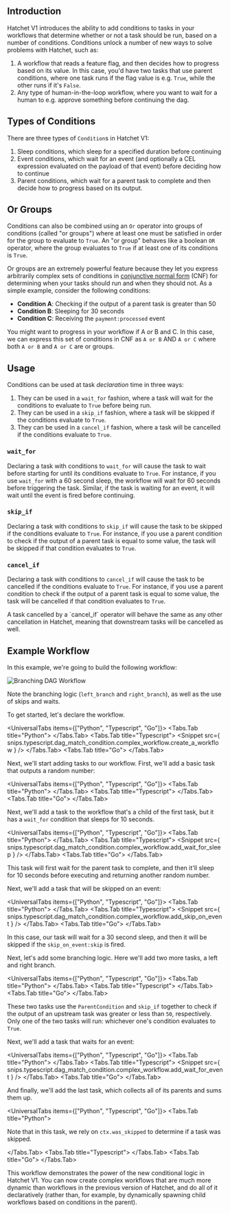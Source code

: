 

## Introduction

Hatchet V1 introduces the ability to add conditions to tasks in your workflows that determine whether or not a task should be run, based on a number of conditions. Conditions unlock a number of new ways to solve problems with Hatchet, such as:

1. A workflow that reads a feature flag, and then decides how to progress based on its value. In this case, you'd have two tasks that use parent conditions, where one task runs if the flag value is e.g. `True`, while the other runs if it's `False`.
2. Any type of human-in-the-loop workflow, where you want to wait for a human to e.g. approve something before continuing the dag.

## Types of Conditions

There are three types of `Condition`s in Hatchet V1:

1. Sleep conditions, which sleep for a specified duration before continuing
2. Event conditions, which wait for an event (and optionally a CEL expression evaluated on the payload of that event) before deciding how to continue
3. Parent conditions, which wait for a parent task to complete and then decide how to progress based on its output.

## Or Groups

Conditions can also be combined using an `Or` operator into groups of conditions (called "or groups") where at least one must be satisfied in order for the group to evaluate to `True`. An "or group" behaves like a boolean `OR` operator, where the group evaluates to `True` if at least one of its conditions is `True`.

Or groups are an extremely powerful feature because they let you express arbitrarily complex sets of conditions in [conjunctive normal form](https://en.wikipedia.org/wiki/Conjunctive_normal_form) (CNF) for determining when your tasks should run and when they should not. As a simple example, consider the following conditions:

- **Condition A**: Checking if the output of a parent task is greater than 50
- **Condition B**: Sleeping for 30 seconds
- **Condition C**: Receiving the `payment:processed` event

You might want to progress in your workflow if A _or_ B and C. In this case, we can express this set of conditions in CNF as `A or B` AND `A or C` where both `A or B` and `A or C` are or groups.

## Usage

Conditions can be used at task _declaration_ time in three ways:

1. They can be used in a `wait_for` fashion, where a task will wait for the conditions to evaluate to `True` before being run.
2. They can be used in a `skip_if` fashion, where a task will be skipped if the conditions evaluate to `True`.
3. They can be used in a `cancel_if` fashion, where a task will be cancelled if the conditions evaluate to `True`.

### `wait_for`

Declaring a task with conditions to `wait_for` will cause the task to wait before starting for until its conditions evaluate to `True`. For instance, if you use `wait_for` with a 60 second sleep, the workflow will wait for 60 seconds before triggering the task. Similar, if the task is waiting for an event, it will wait until the event is fired before continuing.

### `skip_if`

Declaring a task with conditions to `skip_if` will cause the task to be skipped if the conditions evaluate to `True`. For instance, if you use a parent condition to check if the output of a parent task is equal to some value, the task will be skipped if that condition evaluates to `True`.

### `cancel_if`

Declaring a task with conditions to `cancel_if` will cause the task to be cancelled if the conditions evaluate to `True`. For instance, if you use a parent condition to check if the output of a parent task is equal to some value, the task will be cancelled if that condition evaluates to `True`.

<Callout type="warning">
  A task cancelled by a `cancel_if` operator will behave the same as any other
  cancellation in Hatchet, meaning that downstream tasks will be cancelled as
  well.
</Callout>

## Example Workflow

In this example, we're going to build the following workflow:

![Branching DAG Workflow](/branching-dag.png)

Note the branching logic (`left_branch` and `right_branch`), as well as the use of skips and waits.

To get started, let's declare the workflow.

<UniversalTabs items={["Python", "Typescript", "Go"]}>
  <Tabs.Tab title="Python">
    <Snippet src={snips.python.waits.worker.create_a_workflow} />
  </Tabs.Tab>
  <Tabs.Tab title="Typescript">
    <Snippet
      src={
        snips.typescript.dag_match_condition.complex_workflow.create_a_workflow
      }
    />
  </Tabs.Tab>
  <Tabs.Tab title="Go">
    <Snippet src={snips.go.workflows.complex_conditions.create_a_workflow} />
  </Tabs.Tab>
</UniversalTabs>

Next, we'll start adding tasks to our workflow. First, we'll add a basic task that outputs a random number:

<UniversalTabs items={["Python", "Typescript", "Go"]}>
  <Tabs.Tab title="Python">
    <Snippet src={snips.python.waits.worker.add_base_task} />
  </Tabs.Tab>
  <Tabs.Tab title="Typescript">
    <Snippet
      src={snips.typescript.dag_match_condition.complex_workflow.add_base_task}
    />
  </Tabs.Tab>
  <Tabs.Tab title="Go">
    <Snippet src={snips.go.workflows.complex_conditions.add_base_task} />
  </Tabs.Tab>
</UniversalTabs>

Next, we'll add a task to the workflow that's a child of the first task, but it has a `wait_for` condition that sleeps for 10 seconds.

<UniversalTabs items={["Python", "Typescript", "Go"]}>
  <Tabs.Tab title="Python">
    <Snippet src={snips.python.waits.worker.add_wait_for_sleep} />
  </Tabs.Tab>
  <Tabs.Tab title="Typescript">
    <Snippet
      src={
        snips.typescript.dag_match_condition.complex_workflow.add_wait_for_sleep
      }
    />
  </Tabs.Tab>
  <Tabs.Tab title="Go">
    <Snippet src={snips.go.workflows.complex_conditions.add_wait_for_sleep} />
  </Tabs.Tab>
</UniversalTabs>

This task will first wait for the parent task to complete, and then it'll sleep for 10 seconds before executing and returning another random number.

Next, we'll add a task that will be skipped on an event:

<UniversalTabs items={["Python", "Typescript", "Go"]}>
  <Tabs.Tab title="Python">
    <Snippet src={snips.python.waits.worker.add_skip_on_event} />
  </Tabs.Tab>
  <Tabs.Tab title="Typescript">
    <Snippet
      src={
        snips.typescript.dag_match_condition.complex_workflow.add_skip_on_event
      }
    />
  </Tabs.Tab>
  <Tabs.Tab title="Go">
    <Snippet src={snips.go.workflows.complex_conditions.add_skip_on_event} />
  </Tabs.Tab>
</UniversalTabs>

In this case, our task will wait for a 30 second sleep, and then it will be skipped if the `skip_on_event:skip` is fired.

Next, let's add some branching logic. Here we'll add two more tasks, a left and right branch.

<UniversalTabs items={["Python", "Typescript", "Go"]}>
  <Tabs.Tab title="Python">
    <Snippet src={snips.python.waits.worker.add_branching} />
  </Tabs.Tab>
  <Tabs.Tab title="Typescript">
    <Snippet
      src={snips.typescript.dag_match_condition.complex_workflow.add_branching}
    />
  </Tabs.Tab>
  <Tabs.Tab title="Go">
    <Snippet src={snips.go.workflows.complex_conditions.add_branching} />
  </Tabs.Tab>
</UniversalTabs>

These two tasks use the `ParentCondition` and `skip_if` together to check if the output of an upstream task was greater or less than `50`, respectively. Only one of the two tasks will run: whichever one's condition evaluates to `True`.

Next, we'll add a task that waits for an event:

<UniversalTabs items={["Python", "Typescript", "Go"]}>
  <Tabs.Tab title="Python">
    <Snippet src={snips.python.waits.worker.add_wait_for_event} />
  </Tabs.Tab>
  <Tabs.Tab title="Typescript">
    <Snippet
      src={
        snips.typescript.dag_match_condition.complex_workflow.add_wait_for_event
      }
    />
  </Tabs.Tab>
  <Tabs.Tab title="Go">
    <Snippet src={snips.go.workflows.complex_conditions.add_wait_for_event} />
  </Tabs.Tab>
</UniversalTabs>

And finally, we'll add the last task, which collects all of its parents and sums them up.

<UniversalTabs items={["Python", "Typescript", "Go"]}>
  <Tabs.Tab title="Python">
<Snippet src={snips.python.waits.worker.add_sum} />

Note that in this task, we rely on `ctx.was_skipped` to determine if a task was skipped.

  </Tabs.Tab>
  <Tabs.Tab title="Typescript">
<Snippet src={snips.typescript.dag_match_condition.complex_workflow.add_sum} />
  </Tabs.Tab>
    <Tabs.Tab title="Go">
    <Snippet src={snips.go.workflows.complex_conditions.add_sum} />
  </Tabs.Tab>

</UniversalTabs>

This workflow demonstrates the power of the new conditional logic in Hatchet V1. You can now create complex workflows that are much more dynamic than workflows in the previous version of Hatchet, and do all of it declaratively (rather than, for example, by dynamically spawning child workflows based on conditions in the parent).
